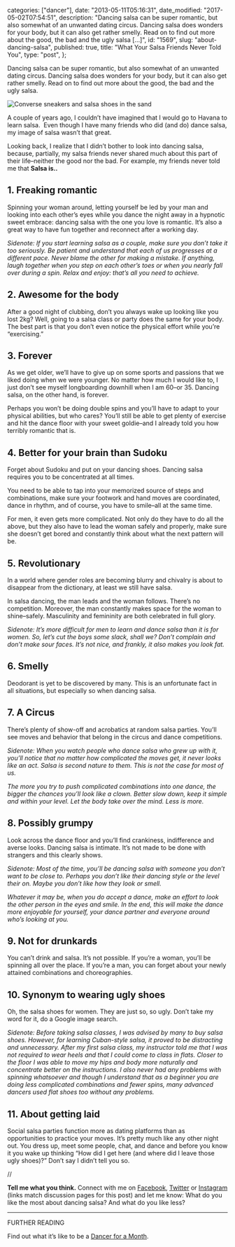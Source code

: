 
  categories: ["dancer"],
  date: "2013-05-11T05:16:31",
  date_modified: "2017-05-02T07:54:51",
  description:
    "Dancing salsa can be super romantic, but also somewhat of an unwanted dating circus. Dancing salsa does wonders for your body, but it can also get rather smelly. Read on to find out more about the good, the bad and the ugly salsa […]",
  id: "1569",
  slug: "about-dancing-salsa",
  published: true,
  title: "What Your Salsa Friends Never Told You",
  type: "post",
};


Dancing salsa can be super romantic, but also somewhat of an unwanted dating circus. Dancing salsa does wonders for your body, but it can also get rather smelly. Read on to find out more about the good, the bad and the ugly salsa.

![Converse sneakers and salsa shoes in the sand](/pages/tsop/posts/about-dancing-salsa/shoes-salsa_1.jpg)

A couple of years ago, I couldn’t have imagined that I would go to Havana to learn salsa.  Even though I have many friends who did (and do) dance salsa, my image of salsa wasn’t that great.

Looking back, I realize that I didn’t bother to look into dancing salsa, because, partially, my salsa friends never shared much about this part of their life–neither the good nor the bad. For example, my friends never told me that **Salsa is..**

## 1. Freaking romantic

Spinning your woman around, letting yourself be led by your man and looking into each other’s eyes while you dance the night away in a hypnotic sweet embrace: dancing salsa with the one you love is romantic. It’s also a great way to have fun together and reconnect after a working day.

_Sidenote: If you start learning salsa as a couple, make sure you don’t take it too seriously. Be patient and understand that each of us progresses at a different pace. Never blame the other for making a mistake. If anything, laugh together when you step on each other’s toes or when you nearly fall over during a spin. Relax and enjoy: that’s all you need to achieve._

## 2. Awesome for the body

After a good night of clubbing, don’t you always wake up looking like you lost 2kg? Well, going to a salsa class or party does the same for your body. The best part is that you don’t even notice the physical effort while you’re “exercising.”

## 3. Forever

As we get older, we’ll have to give up on some sports and passions that we liked doing when we were younger. No matter how much I would like to, I just don’t see myself longboarding downhill when I am 60–or 35. Dancing salsa, on the other hand, is forever.

Perhaps you won’t be doing double spins and you’ll have to adapt to your physical abilities, but who cares? You’ll still be able to get plenty of exercise and hit the dance floor with your sweet goldie–and I already told you how terribly romantic that is.

## 4. Better for your brain than Sudoku

Forget about Sudoku and put on your dancing shoes. Dancing salsa requires you to be concentrated at all times.

You need to be able to tap into your memorized source of steps and combinations, make sure your footwork and hand moves are coordinated, dance in rhythm, and of course, you have to smile–all at the same time.

For men, it even gets more complicated. Not only do they have to do all the above, but they also have to lead the woman safely and properly, make sure she doesn’t get bored and constantly think about what the next pattern will be.

## 5. Revolutionary

In a world where gender roles are becoming blurry and chivalry is about to disappear from the dictionary, at least we still have salsa.

In salsa dancing, the man leads and the woman follows. There’s no competition. Moreover, the man constantly makes space for the woman to shine–safely. Masculinity and femininity are both celebrated in full glory.

_Sidenote: It’s more difficult for men to learn and dance salsa than it is for women. So, let’s cut the boys some slack, shall we? Don’t complain and don’t make sour faces. It’s not nice, and frankly, it also makes you look fat._

## 6. Smelly

Deodorant is yet to be discovered by many. This is an unfortunate fact in all situations, but especially so when dancing salsa.

## 7. A Circus

There’s plenty of show-off and acrobatics at random salsa parties. You’ll see moves and behavior that belong in the circus and dance competitions.

_Sidenote: When you watch people who dance salsa who grew up with it, you’ll notice that no matter how complicated the moves get, it never looks like an act. Salsa is second nature to them. This is not the case for most of us._

_The more you try to push complicated combinations into one dance, the bigger the chances you’ll look like a clown. Better slow down, keep it simple and within your level. Let the body take over the mind. Less is more._

## 8. Possibly grumpy

Look across the dance floor and you’ll find crankiness, indifference and averse looks. Dancing salsa is intimate. It’s not made to be done with strangers and this clearly shows.

_Sidenote: Most of the time, you’ll be dancing salsa with someone you don’t want to be close to. Perhaps you don’t like their dancing style or the level their on. Maybe you don’t like how they look or smell._

_Whatever it may be, when you do accept a dance, make an effort to look the other person in the eyes and smile. In the end, this will make the dance more enjoyable for yourself, your dance partner and everyone around who’s looking at you._

## 9. Not for drunkards

You can’t drink and salsa. It’s not possible. If you’re a woman, you’ll be spinning all over the place. If you’re a man, you can forget about your newly attained combinations and choreographies.

## 10. Synonym to wearing ugly shoes

Oh, the salsa shoes for women. They are just so, so ugly. Don’t take my word for it, do a Google image search.

_Sidenote: Before taking salsa classes, I was advised by many to buy salsa shoes. However, for learning Cuban-style salsa, it proved to be distracting and unnecessary. After my first salsa class, my instructor told me that I was not required to wear heels and that I could come to class in flats. Closer to the floor I was able to move my hips and body more naturally and concentrate better on the instructions. I also never had any problems with spinning whatsoever and though I understand that as a beginner you are doing less complicated combinations and fewer spins, many advanced dancers used flat shoes too without any problems._

## 11. About getting laid

Social salsa parties function more as dating platforms than as opportunities to practice your moves. It’s pretty much like any other night out. You dress up, meet some people, chat, and dance and before you know it you wake up thinking “How did I get here (and where did I leave those ugly shoes)?” Don’t say I didn’t tell you so.

//

**Tell me what you think.** Connect with me on [Facebook](https://www.facebook.com/thespinoffproject/photos/a.848930185138868.1073741832.443190319046192/848930258472194/), [Twitter](https://twitter.com/mirhamasala/status/535828449261150208) or [Instagram](http://instagram.com/p/wLukNYEyGY/) (links match discussion pages for this post) and let me know: What do you like the most about dancing salsa? And what do you like less?

---

FURTHER READING

Find out what it’s like to be a [Dancer for a Month](/tsop/posts/dancer-month/).
